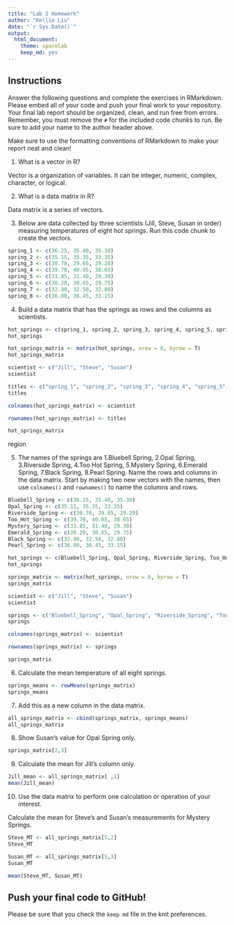 ```yaml
---
title: "Lab 2 Homework"
author: "Kellie Liu"
date: "`r Sys.Date()`"
output:
  html_document: 
    theme: spacelab
    keep_md: yes
---
```


## Instructions
Answer the following questions and complete the exercises in RMarkdown. Please embed all of your code and push your final work to your repository. Your final lab report should be organized, clean, and run free from errors. Remember, you must remove the `#` for the included code chunks to run. Be sure to add your name to the author header above.  

Make sure to use the formatting conventions of RMarkdown to make your report neat and clean!  

1. What is a vector in R?  

Vector is a organization of variables. It can be integer, numeric, complex, character, or logical.

2. What is a data matrix in R? 

Data matrix is a series of vectors.

3. Below are data collected by three scientists (Jill, Steve, Susan in order) measuring temperatures of eight hot springs. Run this code chunk to create the vectors.  
```r
spring_1 <- c(36.25, 35.40, 35.30)
spring_2 <- c(35.15, 35.35, 33.35)
spring_3 <- c(30.70, 29.65, 29.20)
spring_4 <- c(39.70, 40.05, 38.65)
spring_5 <- c(31.85, 31.40, 29.30)
spring_6 <- c(30.20, 30.65, 29.75)
spring_7 <- c(32.90, 32.50, 32.80)
spring_8 <- c(36.80, 36.45, 33.15)
```

4. Build a data matrix that has the springs as rows and the columns as scientists.  
```r
hot_springs <- c(spring_1, spring_2, spring_3, spring_4, spring_5, spring_6, spring_7, spring_8)
hot_springs
```
```r
hot_springs_matrix <- matrix(hot_springs, nrow = 8, byrow = T)
hot_springs_matrix
```
```r
scientist <- c("Jill", "Steve", "Susan")
scientist
```
```r
titles <- c("spring_1", "spring_2", "spring_3", "spring_4", "spring_5", "spring_6", "spring_7", "spring_8")
titles
```
```r
colnames(hot_springs_matrix) <- scientist
```
```r
rownames(hot_springs_matrix) <- titles
```
```r
hot_springs_matrix
```
region

5. The names of the springs are 1.Bluebell Spring, 2.Opal Spring, 3.Riverside Spring, 4.Too Hot Spring, 5.Mystery Spring, 6.Emerald Spring, 7.Black Spring, 8.Pearl Spring. Name the rows and columns in the data matrix. Start by making two new vectors with the names, then use `colnames()` and `rownames()` to name the columns and rows.

```r
Bluebell_Spring <- c(36.25, 35.40, 35.30)
Opal_Spring <- c(35.15, 35.35, 33.35)
Riverside_Spring <- c(30.70, 29.65, 29.20)
Too_Hot_Spring <- c(39.70, 40.05, 38.65)
Mystery_Spring <- c(31.85, 31.40, 29.30)
Emerald_Spring <- c(30.20, 30.65, 29.75)
Black_Spring <- c(32.90, 32.50, 32.80)
Pearl_Spring <- c(36.80, 36.45, 33.15)
```
```r
hot_springs <- c(Bluebell_Spring, Opal_Spring, Riverside_Spring, Too_Hot_Spring, Mystery_Spring, Emerald_Spring, Black_Spring, Pearl_Spring)
hot_springs
```
```r
springs_matrix <- matrix(hot_springs, nrow = 8, byrow = T)
springs_matrix
```

```r
scientist <- c("Jill", "Steve", "Susan")
scientist
```
```r
springs <- c("Bluebell_Spring", "Opal_Spring", "Riverside_Spring", "Too_Hot_Spring", "Mystery_Spring", "Emerald_Spring", "Black_Spring", "Pearl_Spring")
springs
```
```r
colnames(springs_matrix) <- scientist
```
```r
rownames(springs_matrix) <- springs
```

```r
springs_matrix
```

6. Calculate the mean temperature of all eight springs.
```r
springs_means <- rowMeans(springs_matrix)
springs_means
```
7. Add this as a new column in the data matrix.  
```r
all_springs_matrix <- cbind(springs_matrix, springs_means)
all_springs_matrix
```
8. Show Susan's value for Opal Spring only.
```r
springs_matrix[2,3]
```
9. Calculate the mean for Jill's column only.  
```r
Jill_mean <- all_springs_matrix[ ,1]
mean(Jill_mean)
```

10. Use the data matrix to perform one calculation or operation of your interest.

Calculate the mean for Steve's and Susan's measurements for Mystery Springs.
```r
Steve_MT <- all_springs_matrix[5,2]
Steve_MT
```
```r
Susan_MT <- all_springs_matrix[5,3]
Susan_MT
```
```r
mean(Steve_MT, Susan_MT)
```


## Push your final code to GitHub!
Please be sure that you check the `keep md` file in the knit preferences.  